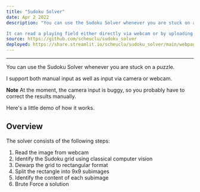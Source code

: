 ```yaml
---
title: "Sudoku Solver"
date: Apr 2 2022
description: "You can use the Sudoku Solver whenever you are stuck on a puzzle.  \n

It can read a playing field either directly via webcam or by uploading a picture and quicklu provide you with the solution."
source: https://github.com/scheuclu/sudoku_solver
deployed: https://share.streamlit.io/scheuclu/sudoku_solver/main/webpage.py
---
```


___
You can use the Sudoku Solver whenever you are stuck on a puzzle.

I support both manual input as well as input via camera or webcam.

**Note** At the moment, the camera input is buggy, so you probably have to correct the results manually.

Here's a little demo of how it works.

<YouTube videoId="swQfVmZG-00"/>

## Overview
The solver consists of the following steps:

1. Read the image from webcam
2. Identify the Sudoku grid using classical computer vision
3. Dewarp the grid to rectangular format
4. Split the rectangle into 9x9 subimages
5. Identify the content of each subimage
6. Brute Force a solution

